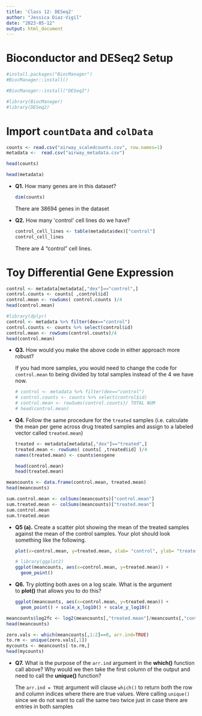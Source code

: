 ```yaml
---
title: 'Class 12: DESeq2'
author: "Jessica Diaz-Vigil"
date: "2023-05-12"
output: html_document
---
```


# Bioconductor and DESeq2 Setup

```r
#install.packages("BiocManager")
#BiocManager::install()
```

```r
#BiocManager::install("DESeq2")
```

```r
#library(BiocManager)
#library(DESeq2)
```

# Import `countData` and `colData`

```r
counts <- read.csv("airway_scaledcounts.csv", row.names=1)
metadata <-  read.csv("airway_metadata.csv")
```

```r
head(counts)
```

```r
head(metadata)
```

-   **Q1.** How many genes are in this dataset? 

    ```r
    dim(counts)
    ```

    There are 38694 genes in the dataset

-   **Q2.** How many \'control\' cell lines do we have?

    ```r
    control_cell_lines <- table(metadata$dex)["control"]
    control_cell_lines
    ```

    There are 4 "control" cell lines.

# Toy Differential Gene Expression

```r
control <- metadata[metadata[,"dex"]=="control",]
control.counts <- counts[ ,control$id]
control.mean <- rowSums( control.counts )/4 
head(control.mean)
```

```r
#library(dplyr)
control <- metadata %>% filter(dex=="control")
control.counts <- counts %>% select(control$id) 
control.mean <- rowSums(control.counts)/4
head(control.mean)
```

-   **Q3.** How would you make the above code in either approach more robust?

    If you had more samples, you would need to change the code for `control.mean` to being divided by total samples instead of the 4 we have now.

    ```r
    # control <- metadata %>% filter(dex=="control")
    # control.counts <- counts %>% select(control$id) 
    # control.mean <- rowSums(control.counts)/ TOTAL NUM
    # head(control.mean)
    ```

-   **Q4.** Follow the same procedure for the `treated` samples (i.e. calculate the mean per gene across drug treated samples and assign to a labeled vector called `treated.mean`)

    ```r
    treated <- metadata[metadata[,"dex"]=="treated",]
    treated.mean <- rowSums( counts[ ,treated$id] )/4 
    names(treated.mean) <- counts$ensgene
    ```

    ```r
    head(control.mean)
    head(treated.mean)
    ```

```r
meancounts <- data.frame(control.mean, treated.mean)
head(meancounts)
```

```r
sum.control.mean <- colSums(meancounts)["control.mean"]
sum.treated.mean <- colSums(meancounts)["treated.mean"]
sum.control.mean
sum.treated.mean
```

-   **Q5 (a).** Create a scatter plot showing the mean of the treated samples against the mean of the control samples. Your plot should look something like the following.

    ```r
    plot(x=control.mean, y=treated.mean, xlab= "control", ylab= "treated")
    ```

    ```r
    # library(ggplot2)
    ggplot(meancounts, aes(x=control.mean, y=treated.mean)) +
      geom_point()
    ```

-   **Q6.** Try plotting both axes on a log scale. What is the argument to **plot()** that allows you to do this?

    ```r
    ggplot(meancounts, aes(x=control.mean, y=treated.mean)) +
      geom_point() + scale_x_log10() + scale_y_log10()
    ```

```r
meancounts$log2fc <- log2(meancounts[,"treated.mean"]/meancounts[,"control.mean"])
head(meancounts)
```

```r
zero.vals <- which(meancounts[,1:2]==0, arr.ind=TRUE)
to.rm <- unique(zero.vals[,1])
mycounts <- meancounts[-to.rm,]
head(mycounts)
```

-   **Q7.** What is the purpose of the `arr.ind` argument in the **which()** function call above? Why would we then take the first column of the output and need to call the **unique()** function?

    The `arr.ind = TRUE` argument will clause `which()` to return both the row and column indices where there are true values. Were calling `unique()` since we do not want to call the same two twice just in case there are entries in both samples

